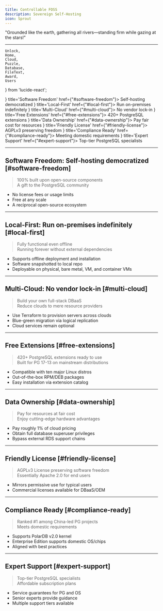 ```yaml
---
title: Controllable FOSS
description: Sovereign Self-Hosting
icon: Sprout
---
```



<Banner variant="rainbow">"Grounded like the earth, gathering all rivers—standing firm while gazing at the stars!"</Banner>

--------

    Unlock,
    Home,
    Cloud,
    Puzzle,
    Database,
    FileText,
    Award,
    Users
} from 'lucide-react';

<Cards>
    <Card icon={<Unlock className="text-green-600"/>} title='Software Freedom' href={"#software-freedom"}>
        Self-hosting democratized
    </Card>
    <Card icon={<Home className="text-blue-600"/>} title='Local-First' href={"#local-first"}>
        Run on-premises indefinitely
    </Card>
    <Card icon={<Cloud className="text-purple-600"/>} title='Multi-Cloud' href={"#multi-cloud"}>
        No vendor lock-in
    </Card>
    <Card icon={<Puzzle className="text-orange-600"/>} title='Free Extensions' href={"#free-extensions"}>
        420+ PostgreSQL extensions
    </Card>
    <Card icon={<Database className="text-cyan-600"/>} title='Data Ownership' href={"#data-ownership"}>
        Pay fair cost for resources
    </Card>
    <Card icon={<FileText className="text-red-600"/>} title='Friendly License' href={"#friendly-license"}>
        AGPLv3 preserving freedom
    </Card>
    <Card icon={<Award className="text-violet-600"/>} title='Compliance Ready' href={"#compliance-ready"}>
        Meeting domestic requirements
    </Card>
    <Card icon={<Users className="text-amber-600"/>} title='Expert Support' href={"#expert-support"}>
        Top-tier PostgreSQL specialists
    </Card>
</Cards>

--------

## Software Freedom: Self-hosting democratized [#software-freedom]

> 100% built upon open-source components\
> A gift to the PostgreSQL community

- No license fees or usage limits
- Free at any scale
- A reciprocal open-source ecosystem

--------

## Local-First: Run on-premises indefinitely [#local-first]

> Fully functional even offline\
> Running forever without external dependencies

- Supports offline deployment and installation
- Software snapshotted to local repo
- Deployable on physical, bare metal, VM, and container VMs

--------

## Multi-Cloud: No vendor lock-in [#multi-cloud]

> Build your own full-stack DBaaS\
> Reduce clouds to mere resource providers

- Use Terraform to provision servers across clouds
- Blue-green migration via logical replication
- Cloud services remain optional

--------

## Free Extensions [#free-extensions]

> 420+ PostgreSQL extensions ready to use\
> Built for PG 17-13 on mainstream distributions

- Compatible with ten major Linux distros
- Out-of-the-box RPM/DEB packages
- Easy installation via extension catalog

--------

## Data Ownership [#data-ownership]

> Pay for resources at fair cost\
> Enjoy cutting-edge hardware advantages

- Pay roughly 1% of cloud pricing
- Obtain full database superuser privileges
- Bypass external RDS support chains

--------

## Friendly License [#friendly-license]

> AGPLv3 License preserving software freedom\
> Essentially Apache 2.0 for end users

- Mirrors permissive use for typical users
- Commercial licenses available for DBaaS/OEM

--------

## Compliance Ready [#compliance-ready]

> Ranked #1 among China-led PG projects\
> Meets domestic requirements

- Supports PolarDB v2.0 kernel
- Enterprise Edition supports domestic OS/chips
- Aligned with best practices

--------

## Expert Support [#expert-support]

> Top-tier PostgreSQL specialists\
> Affordable subscription plans

- Service guarantees for PG and OS
- Senior experts provide guidance
- Multiple support tiers available